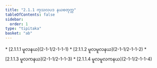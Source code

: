 ```yaml
---
title: "2.1.1 ကုသလပဒ နယစတုက္က"
tableOfContents: false
sidebar:
  order: 1
type: "tipitaka"
basket: "ab"
---
```



<DynamicBreadcrumb />



<TableOfContents>
* [2.1.1.1 မူလနယ](2-1-1/2-1-1-1)
* [2.1.1.2 မူလမူလနယ](2-1-1/2-1-1-2)
* [2.1.1.3 မူလကနယ](2-1-1/2-1-1-3)
* [2.1.1.4 မူလမူလကနယ](2-1-1/2-1-1-4)
</TableOfContents>